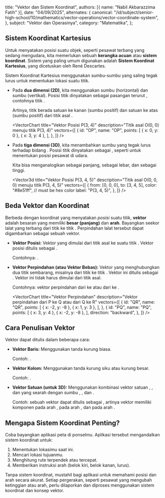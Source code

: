   title: "Vektor dan Sistem Koordinat",
  authors: [{ name: "Nabil Akbarazzima Fatih" }],
  date: "04/09/2025",
  alternates: {
    canonical:
      "/id/subject/senior-high-school/10/mathematics/vector-operations/vector-coordinate-system",
  },
  subject: "Vektor dan Operasinya",
  category: "Matematika",
};

## Sistem Koordinat Kartesius

Untuk menyatakan posisi suatu objek, seperti pesawat terbang yang sedang mengudara, kita memerlukan sebuah **kerangka acuan** atau **sistem koordinat**. Sistem yang paling umum digunakan adalah **Sistem Koordinat Kartesius**, yang dicetuskan oleh René Descartes.

Sistem Koordinat Kartesius menggunakan sumbu-sumbu yang saling tegak lurus untuk menentukan lokasi suatu titik.

- Pada **dua dimensi (2D)**, kita menggunakan sumbu <InlineMath math="x" /> (horizontal) dan sumbu <InlineMath math="y" /> (vertikal). Posisi titik dinyatakan sebagai pasangan terurut <InlineMath math="(x, y)" />, contohnya titik <InlineMath math="P(3, 4)" />.

  Artinya, titik <InlineMath math="P" /> berada <InlineMath math="3" /> satuan ke kanan (sumbu <InlineMath math="x" /> positif) dan <InlineMath math="4" /> satuan ke atas (sumbu <InlineMath math="y" /> positif) dari titik asal <InlineMath math="O(0, 0)" />.

  <VectorChart
    title="Vektor Posisi P(3, 4)"
    description="Titik asal O(0, 0) menuju titik P(3, 4)"
    vectors={[
      {
        id: "OP",
        name: "OP",
        points: [
          { x: 0, y: 0 },
          { x: 3, y: 4 },
        ],
      },
    ]}
  />

- Pada **tiga dimensi (3D)**, kita menambahkan sumbu <InlineMath math="z" /> yang tegak lurus terhadap bidang <InlineMath math="xy" />. Posisi titik dinyatakan sebagai <InlineMath math="(x, y, z)" />, seperti untuk menentukan posisi pesawat di udara.

  Kita bisa menganalogikan <InlineMath math="x" /> sebagai panjang, <InlineMath math="y" /> sebagai lebar, dan <InlineMath math="z" /> sebagai tinggi.

  <Vector3d
    title="Vektor Posisi P(3, 4, 5)"
    description="Titik asal O(0, 0, 0) menuju titik P(3, 4, 5)"
    vectors={[
      {
        from: [0, 0, 0],
        to: [3, 4, 5],
        color: "#8e51ff", // must be hex color
        label: "P(3, 4, 5)",
      },
    ]}
  />

## Beda Vektor dan Koordinat

Berbeda dengan koordinat yang menyatakan _posisi_ suatu titik, **vektor** adalah besaran yang memiliki **besar (panjang)** dan **arah**. Bayangkan seekor lalat yang terbang dari titik <InlineMath math="P(3, 4)" /> ke titik <InlineMath math="Q(-2, -8)" />. Perpindahan lalat tersebut dapat digambarkan sebagai sebuah vektor.

- **Vektor Posisi:** Vektor yang dimulai dari titik asal <InlineMath math="O(0, 0)" /> ke suatu titik <InlineMath math="P(x, y)" />. Vektor posisi <InlineMath math="P" /> ditulis sebagai <InlineMath math="\overrightarrow{OP}" />.

  Contohnya: <InlineMath math="\overrightarrow{OP} = (3, 4)" />.

- **Vektor Perpindahan (atau Vektor Bebas):** Vektor yang menghubungkan dua titik sembarang, misalnya dari titik <InlineMath math="P(x_P, y_P)" /> ke titik <InlineMath math="Q(x_Q, y_Q)" />. Vektor ini ditulis sebagai <InlineMath math="\overrightarrow{PQ}" />. Vektor ini tidak harus dimulai dari titik asal.

  Contohnya: vektor perpindahan dari <InlineMath math="P(3, 4)" /> ke <InlineMath math="Q(-2, -8)" /> atau dari <InlineMath math="Q(-2, -8)" /> ke <InlineMath math="R(1, 3)" />.

  <VectorChart
    title="Vektor Perpindahan"
    description="Vektor perpindahan dari P ke Q atau dari Q ke R"
    vectors={[
      {
        id: "QR",
        name: "QR",
        points: [
          { x: -2, y: -8 },
          { x: 1, y: 3 },
        ],
      },
      {
        id: "PQ",
        name: "PQ",
        points: [
          { x: 3, y: 4 },
          { x: -2, y: -8 },
        ],
        direction: "backward",
      },
    ]}
  />

## Cara Penulisan Vektor

Vektor dapat ditulis dalam beberapa cara:

- **Vektor Baris:** Menggunakan tanda kurung biasa.

  Contoh: <InlineMath math="\overrightarrow{OP} = (3, 4)" />.

- **Vektor Kolom:** Menggunakan tanda kurung siku atau kurung besar.

  Contoh: <InlineMath math="\overrightarrow{OP} = \begin{pmatrix} 3 \\ 4 \end{pmatrix}" />.

- **Vektor Satuan (untuk 3D):** Menggunakan kombinasi vektor satuan <InlineMath math="\mathbf{i}" />, <InlineMath math="\mathbf{j}" />, dan <InlineMath math="\mathbf{k}" /> yang searah dengan sumbu <InlineMath math="x" />, <InlineMath math="y" />, dan <InlineMath math="z" />.

  Contoh: sebuah vektor <InlineMath math="\overrightarrow{AB}" /> dapat ditulis sebagai <InlineMath math="\mathbf{i} - 3\mathbf{j} - 4\mathbf{k}" />, artinya vektor <InlineMath math="\overrightarrow{AB}" /> memiliki komponen <InlineMath math="1" /> pada arah <InlineMath math="x" />, <InlineMath math="-3" /> pada arah <InlineMath math="y" />, dan <InlineMath math="-4" /> pada arah <InlineMath math="z" />.

## Mengapa Sistem Koordinat Penting?

Coba bayangkan aplikasi peta di ponselmu. Aplikasi tersebut mengandalkan sistem koordinat untuk:

1.  Menentukan lokasimu saat ini.
2.  Mencari lokasi tujuanmu.
3.  Menghitung rute terpendek atau tercepat.
4.  Memberikan instruksi arah (belok kiri, belok kanan, lurus).

Tanpa sistem koordinat, mustahil bagi aplikasi untuk memahami posisi dan arah secara akurat. Setiap pergerakan, seperti pesawat yang mengubah ketinggian atau arah, perlu dilaporkan dan diproses menggunakan sistem koordinat dan konsep vektor.
